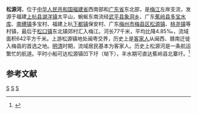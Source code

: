 {{Infobox river
| name               = 松源河
| name_native        = 
| image              = 
| image_size         = 
| image_caption      = 
| river_system       = [[韩江|韩江]]流域[[梅江_(韩江支流)|梅江]]水系
| progression        = 
| source1_location   = [[福建省|福建省]][[上杭县|上杭县]][[湖洋镇_(上杭县)|湖洋镇]]太平山
| mouth_location     = [[广东省|广东省]][[梅州市|梅州市]][[梅县区|梅县区]][[松口镇|松口镇]]镇郊村[[梅江_(韩江支流)|梅江]]
| altitude_difference= 
| basin_size         = 642 km<sup>2</sup>
| basin_countries    = {{PRC}}
| basin_cities       = 
| basin_landmarks    = 
| basin_population   = 
<!---------------------- PHYSIOGNOMY -->
| length             = 77 km
| discharge1_location= 
| discharge1_min     = 0.27 m<sup>3</sup>/s
| discharge1_avg     = 16.7 m<sup>3</sup>/s
| discharge1_max     = 533 m<sup>3</sup>/s
<!---------------------- FEATURES -->
| tributaries_left   = 
| tributaries_right  = [[北礤水|北礤水]]、[[南礤水|南礤水]]
| waterbodies        = [[多宝水库|多宝水库]]
| waterfalls         = 
| bridges            = 
| ports              = 
| custom_label       = 
| custom_data        = 
| extra              = 
}}
'''松源河'''，位于[[中华人民共和国|中华人民共和国]][[福建省|福建省]]西南部和[[广东省|广东省]]东北部，是[[梅江_(韩江支流)|梅江]]左岸支流，发源于福建[[上杭县|上杭县]][[湖洋镇_(上杭县)|湖洋镇]]太平山，蜿蜒东南流经[[武平县|武平县]][[象洞乡|象洞乡]]、广东[[蕉岭县|蕉岭县]][[多宝水库|多宝水库]]、[[南礤镇|南礤镇]]多宝村、福建上杭[[下都镇|下都镇]]保安村、广东[[梅州市|梅州市]][[梅县区|梅县区]][[松源镇_(梅州市)|松源镇]]、[[桃尧镇|桃尧镇]]等村镇，最后于[[松口镇|松口镇]]东北镇郊村汇入梅江。河长77千米，平均比降4.85‰，流域面积642平方千米。上游松源镇地处闽粤交界，历史上是[[客家人|客家人]]从闽西、赣南迁徙入梅县的首选之地。[[明朝|明]][[清朝|清]]时期，流域居民基本为客家人。历史上松源河是一条航运繁忙的航道。平时小船可达松源镇凹下圩（坳下），丰水期可直达蕉岭县北寨圩。<ref name="中国河湖大典">{{cite book |author=《[[中国河湖大典|中国河湖大典]]》编纂委员会 |title=《中国河湖大典·珠江卷》 |year=2013年1月 |publisher=中国水利水电出版社 |location=北京 |pages=338页|isbn= 978-7-5170-0561-2 }}</ref>
== 参考文献 ==
{{Reflist}}
{{韩江水系}}
[[Category:韩江水系|S]]
[[Category:广东河流|S]]
[[Category:福建河流|S]]